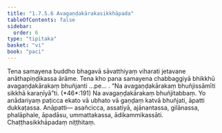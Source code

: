 ```yaml
---
title: "1.7.5.6 Avagaṇḍakārakasikkhāpada"
tableOfContents: false
sidebar:
  order: 6
type: "tipitaka"
basket: "vi"
book: "paci"
---
```



<DynamicBreadcrumb />

<Division number="622" book="paci" e="ch" v="2" p="256">

<Paragraph number="1914" book="paci">
Tena samayena buddho bhagavā sāvatthiyaṃ viharati jetavane anāthapiṇḍikassa ārāme. Tena kho pana samayena chabbaggiyā bhikkhū avagaṇḍakārakaṃ bhuñjanti …pe… .
</Paragraph>

<Paragraph number="1915" book="paci">
<Emphasis>“Na avagaṇḍakārakaṃ bhuñjissāmīti sikkhā</Emphasis> <Emphasis>karaṇīyā”</Emphasis>ti. (*46*:<Emphasis>191</Emphasis>)
</Paragraph>

<Paragraph number="1916" book="paci">
Na avagaṇḍakārakaṃ bhuñjitabbaṃ. Yo anādariyaṃ paṭicca ekato vā ubhato vā gaṇḍaṃ katvā bhuñjati, āpatti dukkaṭassa.
</Paragraph>

<Paragraph number="1917" book="paci">
Anāpatti— asañcicca, assatiyā, ajānantassa, gilānassa, phalāphale, āpadāsu, ummattakassa, ādikammikassāti.

</Paragraph>
</Division>

<Paragraph number="1918" type="center" book="paci">
Chaṭṭhasikkhāpadaṃ niṭṭhitaṃ.
</Paragraph>